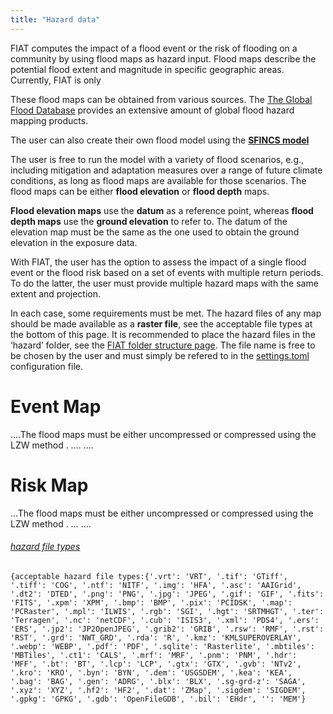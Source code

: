```yaml
---
title: "Hazard data"
---
```

FIAT computes the impact of a flood event or the risk of flooding on a community by using flood maps as hazard input. Flood maps describe the potential flood extent and magnitude in specific geographic areas. Currently, FIAT is only 

These flood maps can be obtained from various sources. The [The Global Flood Database](http://global-flood-database.cloudtostreet.info/) provides an extensive amount of global flood hazard mapping products.

::: {.callout-tip}
The user can also create their own flood model using the [**SFINCS model**](https://sfincs.readthedocs.io/en/latest/index.html)
:::

The user is free to run the model with a variety of flood scenarios, e.g., including mitigation and adaptation measures over a range of future climate conditions, as long as flood maps are available for those scenarios. The flood maps can be either **flood elevation** or **flood depth** maps.


::: {.callout-caution}
**Flood elevation maps** use the **datum** as a reference point, whereas **flood depth maps** use the **ground elevation** to refer to. The datum of the elevation map must be the same as the one used to obtain the ground elevation in the exposure data.
:::

With FIAT, the user has the option to assess the impact of a single flood event or the flood risk based on a set of events with multiple return periods. To do the latter, the user must provide multiple hazard maps with the same extent and projection.

In each case, some requirements must be met. The hazard files of any map should be made available as a **raster file**, see the acceptable file types at the bottom of this page. It is recommended to place the hazard files in the 'hazard' folder, see the [FIAT folder structure page](folder_structure.qmd). The file name is free to be chosen by the user and must simply be refered to in the [settings.toml](settings.qmd) configuration file.

# Event Map

....The flood maps must be either uncompressed or compressed  using the LZW method .
....
....

# Risk Map

...The flood maps must be either uncompressed or compressed  using the LZW method .
...
....

###### <ins><h14>*hazard file types*</h14></ins>
    {acceptable hazard file types:{'.vrt': 'VRT', '.tif': 'GTiff', '.tiff': 'COG', '.ntf': 'NITF', '.img': 'HFA', '.asc': 'AAIGrid', '.dt2': 'DTED', '.png': 'PNG', '.jpg': 'JPEG', '.gif': 'GIF', '.fits': 'FITS', '.xpm': 'XPM', '.bmp': 'BMP', '.pix': 'PCIDSK', '.map': 'PCRaster', '.mpl': 'ILWIS', '.rgb': 'SGI', '.hgt': 'SRTMHGT', '.ter': 'Terragen', '.nc': 'netCDF', '.cub': 'ISIS3', '.xml': 'PDS4', '.ers': 'ERS', '.jp2': 'JP2OpenJPEG', '.grib2': 'GRIB', '.rsw': 'RMF', '.rst': 'RST', '.grd': 'NWT_GRD', '.rda': 'R', '.kmz': 'KMLSUPEROVERLAY', '.webp': 'WEBP', '.pdf': 'PDF', '.sqlite': 'Rasterlite', '.mbtiles': 'MBTiles', '.ct1': 'CALS', '.mrf': 'MRF', '.pnm': 'PNM', '.hdr': 'MFF', '.bt': 'BT', '.lcp': 'LCP', '.gtx': 'GTX', '.gvb': 'NTv2', '.kro': 'KRO', '.byn': 'BYN', '.dem': 'USGSDEM', '.kea': 'KEA', '.bag': 'BAG', '.gen': 'ADRG', '.blx': 'BLX', '.sg-grd-z': 'SAGA', '.xyz': 'XYZ', '.hf2': 'HF2', '.dat': 'ZMap', '.sigdem': 'SIGDEM', '.gpkg': 'GPKG', '.gdb': 'OpenFileGDB', '.bil': 'EHdr', '': 'MEM'}
